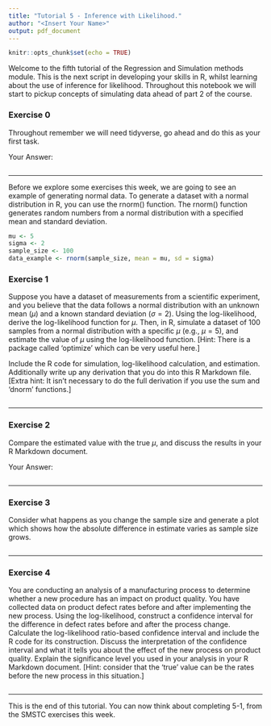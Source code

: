 ```yaml
---
title: "Tutorial 5 - Inference with Likelihood."
author: "<Insert Your Name>"
output: pdf_document
---
```


```r
knitr::opts_chunk$set(echo = TRUE)
```

Welcome to the fifth tutorial of the Regression and Simulation methods module. This is the next script in developing your skills in R, whilst learning about the use of inference for likelihood. Throughout this notebook we will start to pickup concepts of simulating data ahead of part 2 of the course.

### Exercise 0
Throughout remember we will need tidyverse, go ahead and do this as your first task.

Your Answer:
```r

```
-------------

Before we explore some exercises this week, we are going to see an example of generating normal data. To generate a dataset with a normal distribution in R, you can use the rnorm() function. The rnorm() function generates random numbers from a normal distribution with a specified mean and standard deviation.

```r
mu <- 5
sigma <- 2
sample_size <- 100
data_example <- rnorm(sample_size, mean = mu, sd = sigma)
```

### Exercise 1
Suppose you have a dataset of measurements from a scientific experiment, and you believe that the data follows a normal distribution with an unknown mean ($\mu$) and a known standard deviation ($\sigma = 2$). Using the log-likelihood, derive the log-likelihood function for $\mu$. Then, in R, simulate a dataset of 100 samples from a normal distribution with a specific $\mu$ (e.g., $\mu = 5$), and estimate the value of $\mu$ using the log-likelihood function.
[Hint: There is a package called 'optimize' which can be very useful here.] 

Include the R code for simulation, log-likelihood calculation, and estimation. Additionally write up any derivation that you do into this R Markdown file.
[Extra hint: It isn't necessary to do the full derivation if you use the sum and 'dnorm' functions.]
```r

```

-------------

### Exercise 2
Compare the estimated value with the true $\mu$, and discuss the results in your R Markdown document.

Your Answer:
```r

```

-------------

### Exercise 3
Consider what happens as you change the sample size and generate a plot which shows how the absolute difference in estimate varies as sample size grows.

```r

```

-------------

### Exercise 4
You are conducting an analysis of a manufacturing process to determine whether a new procedure has an impact on product quality. You have collected data on product defect rates before and after implementing the new process. Using the log-likelihood, construct a confidence interval for the difference in defect rates before and after the process change. Calculate the log-likelihood ratio-based confidence interval and include the R code for its construction. Discuss the interpretation of the confidence interval and what it tells you about the effect of the new process on product quality. Explain the significance level you used in your analysis in your R Markdown document.
[Hint: consider that the 'true' value can be the rates before the new process in this situation.]

```r

```

-------------

This is the end of this tutorial. You can now think about completing 5-1, from the SMSTC exercises this week.